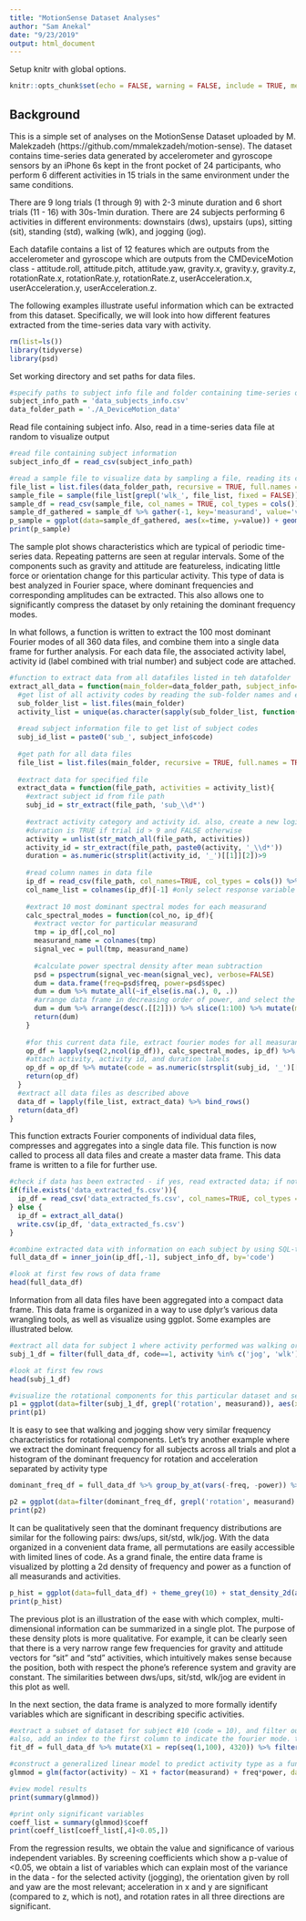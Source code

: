 ```yaml
---
title: "MotionSense Dataset Analyses"
author: "Sam Anekal"
date: "9/23/2019"
output: html_document
---
```


Setup knitr with global options.  

```r
knitr::opts_chunk$set(echo = FALSE, warning = FALSE, include = TRUE, message = FALSE)
```

## Background

This is a simple set of analyses on the MotionSense Dataset uploaded by M. Malekzadeh (https://github.com/mmalekzadeh/motion-sense). The dataset contains time-series data generated by accelerometer and gyroscope sensors by an iPhone 6s kept in the front pocket of 24 participants, who perform 6 different activities in 15 trials in the same environment under the same conditions. 

There are 9 long trials (1 through 9) with 2-3 minute duration and 6 short trials (11 - 16) with 30s-1min duration. There are 24 subjects performing 6 activities in different environments: downstairs (dws), upstairs (ups), sitting (sit), standing (std), walking (wlk), and jogging (jog).

Each datafile contains a list of 12 features which are outputs from the accelerometer and gyroscope which are outputs from the CMDeviceMotion class - attitude.roll, attitude.pitch, attitude.yaw, gravity.x, gravity.y, gravity.z, rotationRate.x, rotationRate.y, rotationRate.z, userAcceleration.x, userAcceleration.y, userAcceleration.z. 

The following examples illustrate useful information which can be extracted from this dataset. Specifically, we will look into how different features extracted from the time-series data vary with activity.


```r
rm(list=ls())
library(tidyverse)
library(psd)
```

Set working directory and set paths for data files.

```r

#specify paths to subject info file and folder containing time-series datasets
subject_info_path = 'data_subjects_info.csv'
data_folder_path = './A_DeviceMotion_data'
```

Read file containing subject info. Also, read in a time-series data file at random to visualize output

```r
#read file containing subject information
subject_info_df = read_csv(subject_info_path)

#read a sample file to visualize data by sampling a file, reading its contents, and plotting it
file_list = list.files(data_folder_path, recursive = TRUE, full.names = TRUE)
sample_file = sample(file_list[grepl('wlk_', file_list, fixed = FALSE)], size=1)
sample_df = read_csv(sample_file, col_names = TRUE, col_types = cols())
sample_df_gathered = sample_df %>% gather(-1, key='measurand', value='value') %>% rename('time'='X1')
p_sample = ggplot(data=sample_df_gathered, aes(x=time, y=value)) + geom_line() + facet_grid(measurand~., labeller = labeller(measurand = label_wrap_gen(8)))
print(p_sample)
```

The sample plot shows characteristics which are typical of periodic time-series data. Repeating patterns are seen at regular intervals. Some of the components such as gravity and attitude are featureless, indicating little force or orientation change for this particular activity. This type of data is best analyzed in Fourier space, where dominant frequencies and corresponding amplitudes can be extracted. This also allows one to significantly compress the dataset by only retaining the dominant frequency modes.

In what follows, a function is written to extract the 100 most dominant Fourier modes of all 360 data files, and combine them into a single data frame for further analysis. For each data file, the associated activity label, activity id (label combined with trial number) and subject code are attached.

```r
#function to extract data from all datafiles listed in teh datafolder
extract_all_data = function(main_folder=data_folder_path, subject_info=subject_info_df){
  #get list of all activity codes by reading the sub-folder names and extracting the relevant bits of sub-folder names
  sub_folder_list = list.files(main_folder)
  activity_list = unique(as.character(sapply(sub_folder_list, function(x) strsplit(x, split='_')[[1]][1])))
  
  #read subject information file to get list of subject codes
  subj_id_list = paste0('sub_', subject_info$code)
  
  #get path for all data files
  file_list = list.files(main_folder, recursive = TRUE, full.names = TRUE)
  
  #extract data for specified file
  extract_data = function(file_path, activities = activity_list){
    #extract subject id from file path
    subj_id = str_extract(file_path, 'sub_\\d*')
    
    #extract activity category and activity id. also, create a new logical variable called duration to identify length of trial (long or short)
    #duration is TRUE if trial id > 9 and FALSE otherwise 
    activity = unlist(str_match_all(file_path, activities))
    activity_id = str_extract(file_path, paste0(activity, '_\\d*'))
    duration = as.numeric(strsplit(activity_id, '_')[[1]][2])>9
    
    #read column names in data file
    ip_df = read_csv(file_path, col_names=TRUE, col_types = cols()) %>% rename('time' = 'X1')
    col_name_list = colnames(ip_df)[-1] #only select response variable for transformation
    
    #extract 10 most dominant spectral modes for each measurand
    calc_spectral_modes = function(col_no, ip_df){
      #extract vector for particular measurand
      tmp = ip_df[,col_no]
      measurand_name = colnames(tmp)
      signal_vec = pull(tmp, measurand_name)
      
      #calculate power spectral density after mean subtraction
      psd = pspectrum(signal_vec-mean(signal_vec), verbose=FALSE)
      dum = data.frame(freq=psd$freq, power=psd$spec) 
      dum = dum %>% mutate_all(~if_else(is.na(.), 0, .)) 
      #arrange data frame in decreasing order of power, and select the first 10 components. attach measurand name to this data frame
      dum = dum %>% arrange(desc(.[[2]])) %>% slice(1:100) %>% mutate(measurand=measurand_name)
      return(dum)
    }
    
    #for this current data file, extract fourier modes for all measurands
    op_df = lapply(seq(2,ncol(ip_df)), calc_spectral_modes, ip_df) %>% bind_rows()
    #attach activity, activity id, and duration labels
    op_df = op_df %>% mutate(code = as.numeric(strsplit(subj_id, '_')[[1]][2]), activity = activity, activity_id = activity_id, duration = duration)
    return(op_df)
  }
  #extract all data files as described above
  data_df = lapply(file_list, extract_data) %>% bind_rows()
  return(data_df)
}
```


This function extracts Fourier components of individual data files, compresses and aggregates into a single data file. This function is now called to process all data files and create a master data frame. This data frame is written to a file for further use.

```r
#check if data has been extracted - if yes, read extracted data; if not extract data and save extracted data file
if(file.exists('data_extracted_fs.csv')){
  ip_df = read_csv('data_extracted_fs.csv', col_names=TRUE, col_types = cols())
} else {
  ip_df = extract_all_data()
  write.csv(ip_df, 'data_extracted_fs.csv')
}

#combine extracted data with information on each subject by using SQL-type inner join
full_data_df = inner_join(ip_df[,-1], subject_info_df, by='code')

#look at first few rows of data frame
head(full_data_df)
```

Information from all data files have been aggregated into a compact data frame. This data frame is organized in a way to use dplyr's various data wrangling tools, as well as visualize using ggplot. Some examples are illustrated below.

```r
#extract all data for subject 1 where activity performed was walking or jogging. 
subj_1_df = filter(full_data_df, code==1, activity %in% c('jog', 'wlk'))

#look at first few rows
head(subj_1_df)

#visualize the rotational components for this particular dataset and separate across different trials. Also identify difference between durations
p1 = ggplot(data=filter(subj_1_df, grepl('rotation', measurand)), aes(x=freq, y=power, color=factor(duration))) + theme_grey(12) + geom_line() + facet_grid(measurand~activity_id) + scale_x_continuous('Frequency', breaks = seq(0,0.5,0.1)) + scale_y_log10('Power') + labs(color = 'duration')
print(p1)
```

It is easy to see that walking and jogging show very similar frequency characteristics for rotational components. Let's try another example where we extract the dominant frequency for all subjects across all trials and plot a histogram of the dominant frequency for rotation and acceleration separated by activity type

```r
dominant_freq_df = full_data_df %>% group_by_at(vars(-freq, -power)) %>% filter(power==max(power)) %>% rename()

p2 = ggplot(data=filter(dominant_freq_df, grepl('rotation', measurand) | grepl('Acceleration', measurand)), aes(x=freq)) + theme_grey(12) + geom_histogram(aes(fill=factor(duration)), bins=25) + facet_grid(activity~measurand, labeller = labeller(measurand = label_wrap_gen(15))) + theme_grey(12) + scale_x_continuous('Dominant Frequency', breaks=seq(0,0.5,0.1)) + scale_y_continuous('Count') + labs(color = 'duration')
print(p2)
```


It can be qualitatively seen that the dominant frequency distributions are similar for the following pairs: dws/ups, sit/std, wlk/jog. With the data organized in a convenient data frame, all permutations are easily accessible with limited lines of code. As a grand finale, the entire data frame is visualized by plotting a 2d density of frequency and power as a function of all measurands and activities. 

```r
p_hist = ggplot(data=full_data_df) + theme_grey(10) + stat_density_2d(aes(x=freq, y=log10(power), fill=..density..), geom='raster', contour=FALSE) + scale_fill_distiller(palette='Spectral', trans='log', direction=1) + scale_x_continuous('Frequency', expand = c(0, 0), breaks=seq(0,0.5,0.25)) + scale_y_continuous('Log(Power)', expand = c(0, 0), breaks = seq(-7.5,2.5,5)) + theme(legend.position='none') + facet_grid(activity~measurand, labeller = labeller(measurand = label_wrap_gen(0.5), multi_line = TRUE))
print(p_hist)
```


The previous plot is an illustration of the ease with which complex, multi-dimensional information can be summarized in a single plot. The purpose of these density plots is more qualitative. For example, it can be clearly seen that there is a very narrow range few frequencies for gravity and attitude vectors for "sit" and "std" activities, which intuitively makes sense because the position, both with respect the phone's reference system and gravity are constant. The similarities between dws/ups, sit/std, wlk/jog are evident in this plot as well.

In the next section, the data frame is analyzed to more formally identify variables which are significant in describing specific activities.

```r
#extract a subset of dataset for subject #10 (code = 10), and filter out datasets with long duration (duration = TRUE)
#also, add an index to the first column to indicate the fourier mode. this will be used for the generalized linear model
fit_df = full_data_df %>% mutate(X1 = rep(seq(1,100), 4320)) %>% filter(duration, code == 10)

#construct a generalized linear model to predict activity type as a function of the frequency mode, frequency, and power separated by the categorical variable "measurand". Note that a mixed-effect term freq*power is added to capture the dependency on the product of the spectral model and its amplitude. 
glmmod = glm(factor(activity) ~ X1 + factor(measurand) + freq*power, data = fit_df, family = binomial(link='logit'))

#view model results
print(summary(glmmod))

#print only significant variables
coeff_list = summary(glmmod)$coeff
print(coeff_list[coeff_list[,4]<0.05,])
```

From the regression results, we obtain the value and significance of various independent variables. By screening coefficients which show a p-value of <0.05, we obtain a list of variables which can explain most of the variance in the data - for the selected activity (jogging), the orientation given by roll and yaw are the most relevant; acceleration in x and y are significant (compared to z, which is not), and rotation rates in all three directions are significant. 